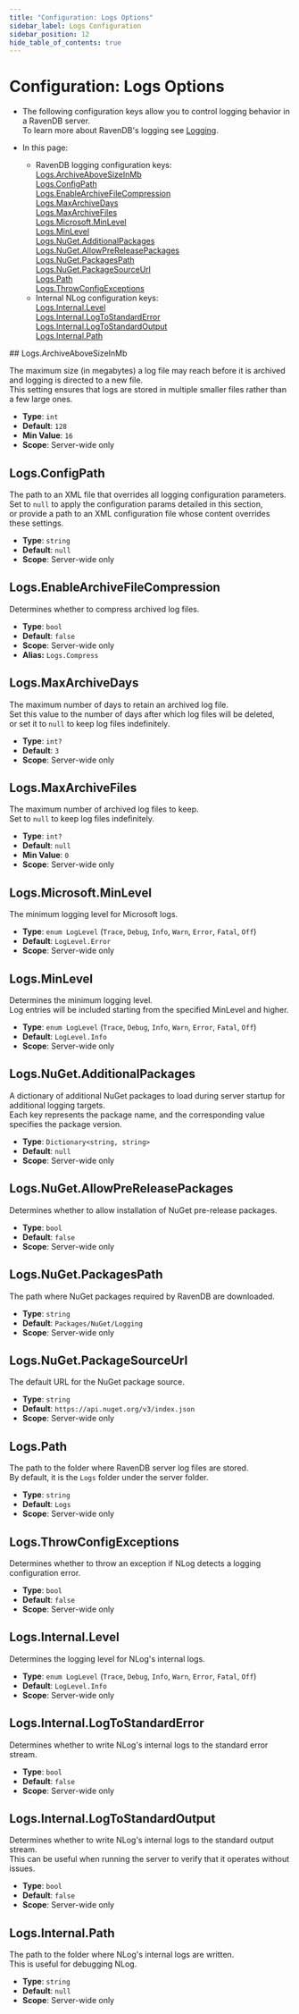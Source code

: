 ```yaml
---
title: "Configuration: Logs Options"
sidebar_label: Logs Configuration
sidebar_position: 12
hide_table_of_contents: true
---
```



# Configuration: Logs Options
<Admonition type="note" title="Note">

* The following configuration keys allow you to control logging behavior in a RavenDB server.  
  To learn more about RavenDB's logging see [Logging](../../server/troubleshooting/logging.mdx).  

* In this page:  
    * RavenDB logging configuration keys:  
      [Logs.ArchiveAboveSizeInMb](../../server/configuration/logs-configuration.mdx#logsarchiveabovesizeinmb)  
      [Logs.ConfigPath](../../server/configuration/logs-configuration.mdx#logsconfigpath)  
      [Logs.EnableArchiveFileCompression](../../server/configuration/logs-configuration.mdx#logsenablearchivefilecompression)  
      [Logs.MaxArchiveDays](../../server/configuration/logs-configuration.mdx#logsmaxarchivedays)  
      [Logs.MaxArchiveFiles](../../server/configuration/logs-configuration.mdx#logsmaxarchivefiles)  
      [Logs.Microsoft.MinLevel](../../server/configuration/logs-configuration.mdx#logsmicrosoftminlevel)  
      [Logs.MinLevel](../../server/configuration/logs-configuration.mdx#logsminlevel)  
      [Logs.NuGet.AdditionalPackages](../../server/configuration/logs-configuration.mdx#logsnugetadditionalpackages)  
      [Logs.NuGet.AllowPreReleasePackages](../../server/configuration/logs-configuration.mdx#logsnugetallowprereleasepackages)  
      [Logs.NuGet.PackagesPath](../../server/configuration/logs-configuration.mdx#logsnugetpackagespath)  
      [Logs.NuGet.PackageSourceUrl](../../server/configuration/logs-configuration.mdx#logsnugetpackagesourceurl)  
      [Logs.Path](../../server/configuration/logs-configuration.mdx#logspath)  
      [Logs.ThrowConfigExceptions](../../server/configuration/logs-configuration.mdx#logsthrowconfigexceptions)
    * Internal NLog configuration keys:  
      [Logs.Internal.Level](../../server/configuration/logs-configuration.mdx#logsinternallevel)  
      [Logs.Internal.LogToStandardError](../../server/configuration/logs-configuration.mdx#logsinternallogtostandarderror)  
      [Logs.Internal.LogToStandardOutput](../../server/configuration/logs-configuration.mdx#logsinternallogtostandardoutput)  
      [Logs.Internal.Path](../../server/configuration/logs-configuration.mdx#logsinternalpath)  

</Admonition>
## Logs.ArchiveAboveSizeInMb

The maximum size (in megabytes) a log file may reach before it is archived and logging is directed to a new file.  
This setting ensures that logs are stored in multiple smaller files rather than a few large ones.

- **Type**: `int`
- **Default**: `128`
- **Min Value**: `16`
- **Scope**: Server-wide only



## Logs.ConfigPath

The path to an XML file that overrides all logging configuration parameters.  
Set to `null` to apply the configuration params detailed in this section,  
or provide a path to an XML configuration file whose content overrides these settings.  

- **Type**: `string`
- **Default**: `null`
- **Scope**: Server-wide only



## Logs.EnableArchiveFileCompression

Determines whether to compress archived log files.

- **Type**: `bool`
- **Default**: `false`
- **Scope**: Server-wide only
- **Alias:** `Logs.Compress`



## Logs.MaxArchiveDays

The maximum number of days to retain an archived log file.  
Set this value to the number of days after which log files will be deleted,  
or set it to `null` to keep log files indefinitely.

- **Type**: `int?`
- **Default**: `3`
- **Scope**: Server-wide only



## Logs.MaxArchiveFiles

The maximum number of archived log files to keep.  
Set to `null` to keep log files indefinitely.

- **Type**: `int?`
- **Default**: `null`
- **Min Value**: `0`
- **Scope**: Server-wide only



## Logs.Microsoft.MinLevel

The minimum logging level for Microsoft logs.

- **Type**: `enum LogLevel` (`Trace`, `Debug`, `Info`, `Warn`, `Error`, `Fatal`, `Off`)
- **Default**: `LogLevel.Error`
- **Scope**: Server-wide only



## Logs.MinLevel

Determines the minimum logging level.  
Log entries will be included starting from the specified MinLevel and higher.  

- **Type**: `enum LogLevel` (`Trace`, `Debug`, `Info`, `Warn`, `Error`, `Fatal`, `Off`)
- **Default**: `LogLevel.Info`
- **Scope**: Server-wide only



## Logs.NuGet.AdditionalPackages

A dictionary of additional NuGet packages to load during server startup for additional logging targets.  
Each key represents the package name, and the corresponding value specifies the package version.

- **Type**: `Dictionary<string, string>`
- **Default**: `null`
- **Scope**: Server-wide only



## Logs.NuGet.AllowPreReleasePackages

Determines whether to allow installation of NuGet pre-release packages.

- **Type**: `bool`
- **Default**: `false`
- **Scope**: Server-wide only



## Logs.NuGet.PackagesPath

The path where NuGet packages required by RavenDB are downloaded.

- **Type**: `string`
- **Default**: `Packages/NuGet/Logging`
- **Scope**: Server-wide only



## Logs.NuGet.PackageSourceUrl

The default URL for the NuGet package source.

- **Type**: `string`
- **Default**: `https://api.nuget.org/v3/index.json`
- **Scope**: Server-wide only



## Logs.Path

The path to the folder where RavenDB server log files are stored.  
By default, it is the `Logs` folder under the server folder.

- **Type**: `string`
- **Default**: `Logs`
- **Scope**: Server-wide only



## Logs.ThrowConfigExceptions

Determines whether to throw an exception if NLog detects a logging configuration error.

- **Type**: `bool`
- **Default**: `false`
- **Scope**: Server-wide only



## Logs.Internal.Level

Determines the logging level for NLog's internal logs.

- **Type**: `enum LogLevel` (`Trace`, `Debug`, `Info`, `Warn`, `Error`, `Fatal`, `Off`)
- **Default**: `LogLevel.Info`
- **Scope**: Server-wide only



## Logs.Internal.LogToStandardError

Determines whether to write NLog's internal logs to the standard error stream.

- **Type**: `bool`
- **Default**: `false`
- **Scope**: Server-wide only



## Logs.Internal.LogToStandardOutput

Determines whether to write NLog's internal logs to the standard output stream.  
This can be useful when running the server to verify that it operates without issues.

- **Type**: `bool`
- **Default**: `false`
- **Scope**: Server-wide only



## Logs.Internal.Path

The path to the folder where NLog's internal logs are written.  
This is useful for debugging NLog.

- **Type**: `string`
- **Default**: `null`
- **Scope**: Server-wide only


